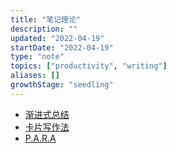 ```yaml
---
title: "笔记理论"
description: ""
updated: "2022-04-19"
startDate: "2022-04-19"
type: "note"
topics: ["productivity", "writing"]
aliases: []
growthStage: "seedling"
---
```


- [渐进式总结](https://www.notion.so/3a8c5d77b5be42c58719d174bfbfa935)
- [卡片写作法](https://book.douban.com/subject/30216624/)
- [P.A.R.A](https://www.notion.so/P-A-R-A-Notion-19909e5aac3049d887197dcfb1e97fd5)